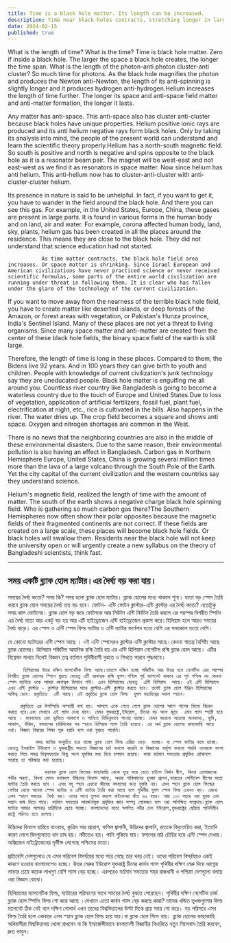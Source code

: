 ```yaml
---
title: Time is a black hole matter. Its length can be increased.
description: Time near black holes contracts, stretching longer in larger spaces. Photons, anti-photons, and helium influence this span. Regions closer to black holes experience rapid change, demanding new scientific understanding and action. 
date: 2024-02-15
published: true
---
```


What is the length of time? What is the time?
Time is black hole matter. Zero if inside a black hole. The larger the space a black hole creates, the longer the time span. What is the length of the photon-anti photon cluster-anti cluster? So much time for photons. As the black hole magnifies the photon and produces the Newton anti-Newton, the length of its anti-spinning is slightly longer and it produces hydrogen anti-hydrogen.Helium increases the length of time further. The longer its space and anti-space field matter and anti-matter formation, the longer it lasts.

Any matter has anti-space. This anti-space also has cluster anti-cluster because black holes have unique properties. Helium positive ionic rays are produced and its anti helium negative rays form black holes. Only by taking its analysis into mind, the people of the present world can understand and learn the scientific theory properly.Helium has a north-south magnetic field. So south is positive and north is negative and spins opposite to the black hole as it is a resonator beam pair. The magnet will be west-east and not east-west as we find it as resonators in space matter. Now since helium has anti helium. This anti-helium now has to cluster-anti-cluster with anti-cluster-cluster helium.

Its presence in nature is said to be unhelpful. In fact, if you want to get it, you have to wander in the field around the black hole. And there you can see this gas. For example, in the United States, Europe, China, these gases are present in large parts. It is found in various forms in the human body and on land, air and water. For example, corona affected human body, land, sky, plants, helium gas has been created in all the places around the residence. This means they are close to the black hole. They did not understand that science education had not started.

               As time matter contracts, the black hole field area increases. Or space matter is shrinking. Since Israel European and American civilizations have never practiced science or never received scientific formulas, some parts of the entire world civilization are running under threat in following them. It is clear who has fallen under the glare of the technology of the current civilization.

If you want to move away from the nearness of the terrible black hole field, you have to create matter like deserted islands, or deep forests of the Amazon, or forest areas with vegetation, or Pakistan's Hunza province, India's Sentinel Island. Many of these places are not yet a threat to living organisms. Since many space matter and anti-matter are created from the center of these black hole fields, the binary space field of the earth is still large.

Therefore, the length of time is long in these places. Compared to them, the Bidens live 92 years. And in 100 years they can give birth to youth and children. People with knowledge of current civilization's junk technology say they are uneducated people. Black hole matter is engulfing me all around you. Countless river country like Bangladesh is going to become a waterless country due to the touch of Europe and United States.Due to loss of vegetation, application of artificial fertilizers, fossil fuel, plant fuel, electrification at night, etc., rice is cultivated in the bills. Also happens in the river. The water dries up. The crop field becomes a square and shows anti space. Oxygen and nitrogen shortages are common in the West.

There is no news that the neighboring countries are also in the middle of these environmental disasters. Due to the same reason, their environmental pollution is also having an effect in Bangladesh. Carbon gas in Northern Hemisphere Europe, United States, China is growing several million times more than the lava of a large volcano through the South Pole of the Earth. Yet the city capital of the current civilization and the western countries say they understand science.
 
Helium's magnetic field, realized the length of time with the amount of matter. The south of the earth shows a negative charge black hole spinning field. Who is gathering so much carbon gas there?The Southern Hemispheres now often show their polar opposites because the magnetic fields of their fragmented continents are not correct. If these fields are created on a large scale, these places will become black hole fields. Or black holes will swallow them. Residents near the black hole will not keep the university open or will urgently create a new syllabus on the theory of Bangladeshi scientists, think fast.

---

## সময় একটি ব্ল‍্যাক হোল  ম‍্যাটার।এর দৈর্ঘ‍্য বড় করা যায়।

সময়ের দৈর্ঘ‍্য কতো? সময় কি?
সময় হলো ব্ল‍্যাক হোল ম‍্যাটার। ব্ল‍্যাক হোলের মধ‍্যে থাকলে শূন‍্য। যতো বড় স্পেস তৈরি করবে ব্ল‍্যাক হোল সময়ের দৈর্ঘ‍্য তত বড় হবে। ফোটন- এন্টি ফোটন ক্লাস্টার-এন্টি ক্লাস্টার এর দৈর্ঘ‍্য কতো? এতোটুকু সময় কাল ফোটনের। ব্ল‍্যাক হোল বড় করে ফোটনকে আর নিউটন এন্টি নিউটন তৈরি করলে এর পরস্পর বিপরীত  স্পিনিং এর দৈর্ঘ‍্য যতো আর একটু বড় হয় আর এটি হাইড্রোজেন এন্টি হাইড্রোজেন প্রকাশ করে।হিলিয়াম হলে আরও সময়ের দৈর্ঘ‍্য বাড়ে। এর স্পেস ও এন্টি স্পেস ফিল্ড ম‍্যাটার ও এন্টি ম‍্যাটার ফর্মেশন যতো বেশি এর সময়কাল ততো বেশি।

যে কোনো ম‍্যাটারের এন্টি স্পেস আছে । এই এন্টি স্পেসেরও  ক্লাস্টার এন্টি ক্লাস্টার আছে।কেননা স্বাতন্ত্র বৈশিষ্ট‍্য আছে ব্ল‍্যাক হোলের। হিলিয়াম পজিটিভ আয়নিক রশ্মি  তৈরি হয় এর এন্টি হিলিয়াম নেগেটিভ রশ্মি ব্ল‍্যাক হোল আছে। এটির বিশ্লেষন মাথায় নিলেই বিজ্ঞান তত্ব বর্তমান পৃথিবীবাসী বুঝতে ও শিখতে পারবে শুদ্ধভাবে।

         হিলিয়ামের উত্তর দক্ষিণ ম‍্যাগনেটিক ফিল্ড আছে।তাহলে দক্ষিণ হচ্ছে পজিটিভ আর উত্তর হবে নেগেটিভ এবং পরস্পর বিপরীত ব্ল‍্যাক হোলের স্পিনে ঘুরছে যেহেতু এটি ধ্বনাত্বক রশ্মি যুগল।পশ্চিম পূর্ব ম‍্যাগনেট থাকবে এর পূর্ব পশ্চিম নয় কেননা স্পেস ম‍্যাটারে ওকে আমরা ধ্বনাত্বক হিসাবে পাই। এখন হিলিয়ামের যেহেতু  এন্টি হিলিয়াম  আছে। এই এন্টি হিলিয়ামে এখন এন্টি ক্লাস্টার - ক্লাস্টার হিলিয়ামের সাথে ক্লাস্টার-এন্টি ক্লাস্টার করতে হবে। তবেই ব্ল‍্যাক হোল ইঞ্জিন হিলিয়ামের অস্তিত্ব দেবে। প্রকৃতিতে  এটি আছে। এই প্রকৃতির ব্ল‍্যাক হোল ফিল্ড  যুগল মহাবিশ্বের সকল স্হানে। 

        প্রকৃতিতে এর উপস্হিতি অস্হায়ী বলা হয়। আসলে একে পেতে গেলে ব্ল‍্যাক হোলের আশে পাশের ফিল্ডে বিচরন করতে হবে।এবং সেখানে এই গ‍্যাস দেখা যাবে। যেমন যুক্তরাষ্ট্রে,ইউরোপ, চীনের বড় অংশ জুড়ে  এসব গ‍্যাস স্হায়ী হয়ে আছে । মানবদেহে এবং ভূমিতে আকাশে ও পানিতে বিভিন্নভাবে পাওয়া যাচ্ছে। যেমন করোনা আক্রান্ত মানবদেহ, ভূমি, আকাশ, উদ্ভিদ, বসবাসের চারিদিকের সব স্হানে হিলিয়াম গ‍্যাস তৈরি হয়েছে। এর অর্থ ব্ল‍্যাক হোলের কাছাকাছি আছে ওরা। বিজ্ঞান বিষয়ের শিক্ষা শুরু হয়নি বলে ওরা বুঝতে পারেনি। 

             সময় ম‍্যাটার সংকুচিত হয়ে যাচ্ছে ব্ল‍্যাক হোল ফিল্ড এরিয়া বেড়ে  যাচ্ছে। বা স্পেস ম‍্যাটার কমে যাচ্ছে। যেহেতু ইসরাইল ইউরোপ ও যুক্তরাষ্ট্রীয় সভ‍্যতা বিজ্ঞানের চর্চা কখনো করেনি বা বিজ্ঞানের ফর্মূলা কখনো পায়নি ওদেরকে ফলো করতে গিয়ে সমগ্র বিশ্বসভ‍্যতার কিছু অংশ হুমকির মধ‍্য দিয়ে চলমান রয়েছে। কারা বর্তমান সভ‍্যতার প্রযুক্তির রোষানলে পরেছে তা পরিস্কার করা হয়েছে।

                ভয়ানক ব্ল‍্যাক হোল ফিল্ডের কাছাকাছি থেকে দূরে সরে যেতে চাইলে নির্জন দ্বীপ, কিংবা এ‍্যামাজনের গভীর অরণ্য, কিংবা যেসব বনাঞ্চলে উদ্ভিদের বিন‍্যাস আছে, অথবা পাকিস্তানের হুনজা প্রদেশ,ভারতের সেন্টিনেল দ্বীপের মতো ম‍্যাটার তৈরি করতে হবে । এসব বহু স্হান এখনো জীবের বসবাসের জন‍্য হুমকি নয়। এসব স্হান ব্ল‍্যাক হোল ফিল্ডের সেন্টার থেকে অনেক স্পেস ম‍্যাটার ও এন্টি ম‍্যাটার তৈরি করা আছে বলে পৃথিবীর যুগল স্পেস ফিল্ড এখনও বড়। এজন‍্য এসব স্হানে সময়ের  দৈর্ঘ‍্য বড়। ওদের সাথে তুলনা করলে বাইডেনরা বাঁচে ৯২ বছর। আর ১০০ বছরে ওরা যুবক এবং সন্তান জন্ম দিতে পারে। বর্তমান সভ‍্যতার আবর্জনাযুক্ত প্রযুক্তির জ্ঞান সম্পন্ন লোকজন বলে ওরা অশিক্ষিত সম্প্রদায়।ব্ল‍্যাক হোল ম‍্যাটার আমার আপনার চারিদিকে ছেয়ে যাচ্ছে। বাংলাদেশের মতো অগণিত নদীর দেশ ইউরোপ,যুক্তরাষ্ট্রের ছোঁয়ায় পানিবিহীন রাষ্ট্রে পরিণত হতে চলেছে।
উদ্ভিদের বিন‍্যাস হারিয়ে যাওয়ায়, কৃত্রিম সার প্রয়োগ, ফসিল জ্বালানী,  উদ্ভিদের জ্বালানি, রাতকে  বিদ‍্যুতায়িত করা, ইত‍্যাদি কারণ লেগে বিলগুলোতে ধান চাষ হয়। নদীতেও হয়। পানি শুকিয়ে যায়। ফসলের মাঠ চৌচির হয়ে এন্টি স্পেস দেখায়। অক্সিজেন নাইট্রোজেনের দূর্ভীক্ষ লেগেছে পশ্চিমের মতো।

প্রতিবেশি দেশগুলোও যে এসব পরিবেশ বিপর্যয়ের মধ‍্যে পরে গেছে তার খবর নেই। ওদের পরিবেশ বিপর্রযয়ও একই কারণে হওয়ায় বাংলাদেশেও হচ্ছে। উত্তর মেরুর ইউরোপ  যুক্তরাষ্ট্র চীনের কার্বন গ‍্যাস পৃথিবীর দক্ষিণ মেরু দিয়ে আগ্নেয় লাভার চেয়ে কয়েক লাখগুণ বেশি গ‍্যাস বেড় হচ্ছে। এরপরেও  বর্তমান সভ‍্যতার শহর রাজধানী ও পশ্চিমা দেশগুলো বলছে ওরা বিজ্ঞান বোঝে।

হিলিয়ামের ম‍্যাগনেটিক ফিল্ড, ম‍্যাটারের  পরিমাণের  সাথে সময়ের দৈর্ঘ‍্য বুঝতে পেরেছেন। পৃথিবীর দক্ষিণ নেগেটিভ চার্জ ব্ল‍্যাক হোল স্পিনিং ফিল্ড শো করে আছে ।সেখানে এতো কার্বন গ‍্যাস বেড়  করছে কারা? তাদের খন্ডিত ভূখন্ডগুলোর ফিল্ড ম‍্যাগনেট ঠিক নেই বলে দক্ষিণ গোলার্ধ এখন তাদের বিশ্ববিদ‍্যালের উল্টা দিকে প্রায়  সময় শো করে। বড় পরিসরে এসব ফিল্ড তৈরি হলে একবারে এসব স্হান ব্ল‍্যাক হোল ফিল্ড হয়ে যায়।বা ব্ল‍্যাক হোল গিলে খায়।  ব্ল‍্যাক হোলের কাছাকাছি অধিবাসীরা বিশ্ববিদ্যালয় খোলা রাখবেন না কি ইমার্জেন্সীভাবে বাংলাদেশী বিজ্ঞানীর থিওরিতে নতুন সিলেবাস তৈরি করবেন, দ্রুত ভাবুন। 
